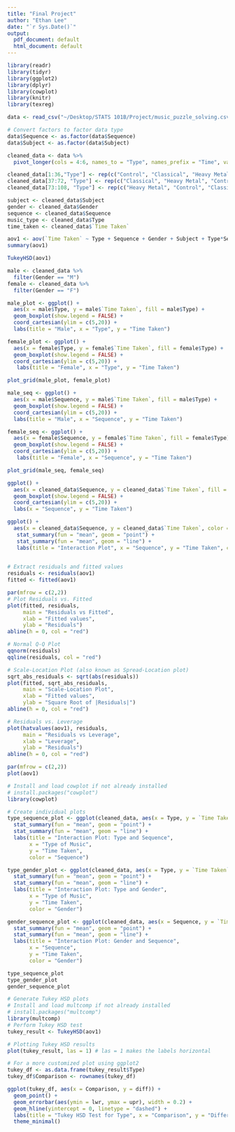 ```yaml
---
title: "Final Project"
author: "Ethan Lee"
date: "`r Sys.Date()`"
output:
  pdf_document: default
  html_document: default
---
```


```r
library(readr)
library(tidyr)
library(ggplot2)
library(dplyr)
library(cowplot)
library(knitr)
library(texreg)
```

```r
data <- read_csv("~/Desktop/STATS 101B/Project/music_puzzle_solving.csv")

# Convert factors to factor data type
data$Sequence <- as.factor(data$Sequence)
data$Subject <- as.factor(data$Subject)

cleaned_data <- data %>% 
  pivot_longer(cols = 4:6, names_to = "Type", names_prefix = "Time", values_to = "Time Taken")

cleaned_data[1:36,"Type"] <- rep(c("Control", "Classical", "Heavy Metal"),12)
cleaned_data[37:72, "Type"] <- rep(c("Classical", "Heavy Metal", "Control"),12)
cleaned_data[73:108, "Type"] <- rep(c("Heavy Metal", "Control", "Classical"),12)

subject <- cleaned_data$Subject
gender <- cleaned_data$Gender
sequence <- cleaned_data$Sequence
music_type <- cleaned_data$Type
time_taken <- cleaned_data$`Time Taken`
```
```r
aov1 <- aov(`Time Taken` ~ Type + Sequence + Gender + Subject + Type*Sequence + Type*Gender + Gender*Sequence, data = cleaned_data)
summary(aov1)
```

```r
TukeyHSD(aov1)
```

```r
male <- cleaned_data %>%
  filter(Gender == "M")
female <- cleaned_data %>%
  filter(Gender == "F")

male_plot <- ggplot() +
  aes(x = male$Type, y = male$`Time Taken`, fill = male$Type) +
  geom_boxplot(show.legend = FALSE) +
  coord_cartesian(ylim = c(5,20)) +
  labs(title = "Male", x = "Type", y = "Time Taken")

female_plot <- ggplot() +
  aes(x = female$Type, y = female$`Time Taken`, fill = female$Type) +
  geom_boxplot(show.legend = FALSE) +
  coord_cartesian(ylim = c(5,20)) + 
   labs(title = "Female", x = "Type", y = "Time Taken")

plot_grid(male_plot, female_plot)
```

```r
male_seq <- ggplot() +
  aes(x = male$Sequence, y = male$`Time Taken`, fill = male$Type) +
  geom_boxplot(show.legend = FALSE) +
  coord_cartesian(ylim = c(5,20)) +
  labs(title = "Male", x = "Sequence", y = "Time Taken")

female_seq <- ggplot() +
  aes(x = female$Sequence, y = female$`Time Taken`, fill = female$Type) +
  geom_boxplot(show.legend = FALSE) +
  coord_cartesian(ylim = c(5,20)) + 
   labs(title = "Female", x = "Sequence", y = "Time Taken")

plot_grid(male_seq, female_seq)
```



```r
ggplot() +
  aes(x = cleaned_data$Sequence, y = cleaned_data$`Time Taken`, fill = cleaned_data$Sequence) +
  geom_boxplot(show.legend = FALSE) +
  coord_cartesian(ylim = c(5,20)) +
  labs(x = "Sequence", y = "Time Taken")

```
```r
ggplot() +
  aes(x = cleaned_data$Sequence, y = cleaned_data$`Time Taken`, color = cleaned_data$Gender, group = cleaned_data$Gender) +
   stat_summary(fun = "mean", geom = "point") +
   stat_summary(fun = "mean", geom = "line") +
   labs(title = "Interaction Plot", x = "Sequence", y = "Time Taken", color = "Gender")
  
```

```r
# Extract residuals and fitted values
residuals <- residuals(aov1)
fitted <- fitted(aov1)

par(mfrow = c(2,2))
# Plot Residuals vs. Fitted
plot(fitted, residuals,
     main = "Residuals vs Fitted",
     xlab = "Fitted values",
     ylab = "Residuals")
abline(h = 0, col = "red")

# Normal Q-Q Plot
qqnorm(residuals)
qqline(residuals, col = "red")

# Scale-Location Plot (also known as Spread-Location plot)
sqrt_abs_residuals <- sqrt(abs(residuals))
plot(fitted, sqrt_abs_residuals,
     main = "Scale-Location Plot",
     xlab = "Fitted values",
     ylab = "Square Root of |Residuals|")
abline(h = 0, col = "red")

# Residuals vs. Leverage
plot(hatvalues(aov1), residuals,
     main = "Residuals vs Leverage",
     xlab = "Leverage",
     ylab = "Residuals")
abline(h = 0, col = "red")
```
```r
par(mfrow = c(2,2))
plot(aov1)
```

```r
# Install and load cowplot if not already installed
# install.packages("cowplot")
library(cowplot)

# Create individual plots
type_sequence_plot <- ggplot(cleaned_data, aes(x = Type, y = `Time Taken`, color = Sequence, group = Sequence)) +
  stat_summary(fun = "mean", geom = "point") +
  stat_summary(fun = "mean", geom = "line") +
  labs(title = "Interaction Plot: Type and Sequence",
       x = "Type of Music",
       y = "Time Taken",
       color = "Sequence")

type_gender_plot <- ggplot(cleaned_data, aes(x = Type, y = `Time Taken`, color = Gender, group = Gender)) +
  stat_summary(fun = "mean", geom = "point") +
  stat_summary(fun = "mean", geom = "line") +
  labs(title = "Interaction Plot: Type and Gender",
       x = "Type of Music",
       y = "Time Taken",
       color = "Gender")

gender_sequence_plot <- ggplot(cleaned_data, aes(x = Sequence, y = `Time Taken`, color = Gender, group = Gender)) +
  stat_summary(fun = "mean", geom = "point") +
  stat_summary(fun = "mean", geom = "line") +
  labs(title = "Interaction Plot: Gender and Sequence",
       x = "Sequence",
       y = "Time Taken",
       color = "Gender")

type_sequence_plot
type_gender_plot
gender_sequence_plot
```
```r
# Generate Tukey HSD plots
# Install and load multcomp if not already installed
# install.packages("multcomp")
library(multcomp)
# Perform Tukey HSD test
tukey_result <- TukeyHSD(aov1)

# Plotting Tukey HSD results
plot(tukey_result, las = 1) # las = 1 makes the labels horizontal

# For a more customized plot using ggplot2
tukey_df <- as.data.frame(tukey_result$Type)
tukey_df$Comparison <- rownames(tukey_df)

ggplot(tukey_df, aes(x = Comparison, y = diff)) +
  geom_point() +
  geom_errorbar(aes(ymin = lwr, ymax = upr), width = 0.2) +
  geom_hline(yintercept = 0, linetype = "dashed") +
  labs(title = "Tukey HSD Test for Type", x = "Comparison", y = "Difference in Means") +
  theme_minimal()
```

